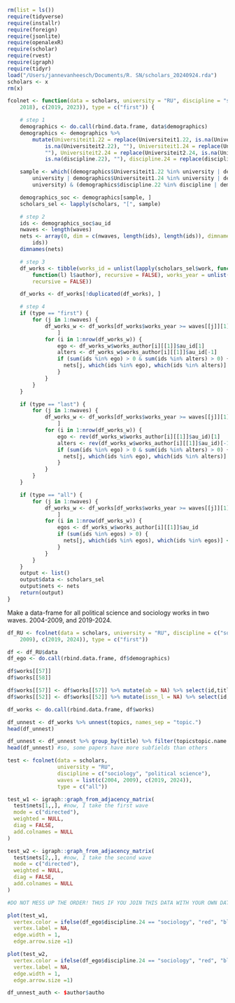 ```r
rm(list = ls())
require(tidyverse)
require(installr)
require(foreign)
require(jsonlite)
require(openalexR)
require(scholar)
require(rvest)
require(igraph)
require(tidyr)
load("/Users/jannevanheesch/Documents/R. SN/scholars_20240924.rda")
scholars <- x
rm(x)
```

```r
fcolnet <- function(data = scholars, university = "RU", discipline = "sociology", waves = list(c(2015,
    2018), c(2019, 2023)), type = c("first")) {

    # step 1
    demographics <- do.call(rbind.data.frame, data$demographics)
    demographics <- demographics %>%
        mutate(Universiteit1.22 = replace(Universiteit1.22, is.na(Universiteit1.22), ""), Universiteit2.22 = replace(Universiteit2.22,
            is.na(Universiteit2.22), ""), Universiteit1.24 = replace(Universiteit1.24, is.na(Universiteit1.24),
            ""), Universiteit2.24 = replace(Universiteit2.24, is.na(Universiteit2.24), ""), discipline.22 = replace(discipline.22,
            is.na(discipline.22), ""), discipline.24 = replace(discipline.24, is.na(discipline.24), ""))

    sample <- which((demographics$Universiteit1.22 %in% university | demographics$Universiteit2.22 %in%
        university | demographics$Universiteit1.24 %in% university | demographics$Universiteit2.24 %in%
        university) & (demographics$discipline.22 %in% discipline | demographics$discipline.24 %in% discipline))

    demographics_soc <- demographics[sample, ]
    scholars_sel <- lapply(scholars, "[", sample)

    # step 2
    ids <- demographics_soc$au_id
    nwaves <- length(waves)
    nets <- array(0, dim = c(nwaves, length(ids), length(ids)), dimnames = list(wave = 1:nwaves, ids,
        ids))
    dimnames(nets)

    # step 3
    df_works <- tibble(works_id = unlist(lapply(scholars_sel$work, function(l) l$id)), works_author = unlist(lapply(scholars_sel$work,
        function(l) l$author), recursive = FALSE), works_year = unlist(lapply(scholars_sel$work, function(l) l$publication_year),
        recursive = FALSE))

    df_works <- df_works[!duplicated(df_works), ]

    # step 4
    if (type == "first") {
        for (j in 1:nwaves) {
            df_works_w <- df_works[df_works$works_year >= waves[[j]][1] & df_works$works_year <= waves[[j]][2],
                ]
            for (i in 1:nrow(df_works_w)) {
                ego <- df_works_w$works_author[i][[1]]$au_id[1]
                alters <- df_works_w$works_author[i][[1]]$au_id[-1]
                if (sum(ids %in% ego) > 0 & sum(ids %in% alters) > 0) {
                  nets[j, which(ids %in% ego), which(ids %in% alters)] <- 1
                }
            }
        }
    }

    if (type == "last") {
        for (j in 1:nwaves) {
            df_works_w <- df_works[df_works$works_year >= waves[[j]][1] & df_works$works_year <= waves[[j]][2],
                ]
            for (i in 1:nrow(df_works_w)) {
                ego <- rev(df_works_w$works_author[i][[1]]$au_id)[1]
                alters <- rev(df_works_w$works_author[i][[1]]$au_id)[-1]
                if (sum(ids %in% ego) > 0 & sum(ids %in% alters) > 0) {
                  nets[j, which(ids %in% ego), which(ids %in% alters)] <- 1
                }
            }
        }
    }

    if (type == "all") {
        for (j in 1:nwaves) {
            df_works_w <- df_works[df_works$works_year >= waves[[j]][1] & df_works$works_year <= waves[[j]][2],
                ]
            for (i in 1:nrow(df_works_w)) {
                egos <- df_works_w$works_author[i][[1]]$au_id
                if (sum(ids %in% egos) > 0) {
                  nets[j, which(ids %in% egos), which(ids %in% egos)] <- 1
                }
            }
        }
    }
    output <- list()
    output$data <- scholars_sel
    output$nets <- nets
    return(output)
}
```

Make a data-frame for all political science and sociology works in two waves. 2004-2009, and 2019-2024.
```r
df_RU <- fcolnet(data = scholars, university = "RU", discipline = c("sociology", "political science"), waves = list(c(2004,
    2009), c(2019, 2024)), type = c("first"))
```

 
```r
df <- df_RU$data
df_ego <- do.call(rbind.data.frame, df$demographics)

df$works[[57]]
df$works[[58]]
```


```r
df$works[[57]] <- df$works[[57]] %>% mutate(ab = NA) %>% select(id,title, display_name, author, ab, everything()) 
df$works[[52]] <- df$works[[52]] %>% mutate(issn_l = NA) %>% select(id,title, display_name, author, publication_date, so, so_id, host_organization, issn_l, everything()) 

df_works <- do.call(rbind.data.frame, df$works)
```

```r
df_unnest <- df_works %>% unnest(topics, names_sep = "topic.")
head(df_unnest)
```

```r
df_unnest <- df_unnest %>% group_by(title) %>% filter(topicstopic.name == "subfield")
head(df_unnest) #so, some papers have more subfields than others
```

```r
test <- fcolnet(data = scholars, 
                university = "RU", 
                discipline = c("sociology", "political science"), 
                waves = list(c(2004, 2009), c(2019, 2024)), 
                type = c("all"))

test_w1 <- igraph::graph_from_adjacency_matrix(
  test$nets[1,,], #now, I take the first wave
  mode = c("directed"),
  weighted = NULL,
  diag = FALSE,
  add.colnames = NULL
)

test_w2 <- igraph::graph_from_adjacency_matrix(
  test$nets[2,,], #now, I take the second wave
  mode = c("directed"),
  weighted = NULL,
  diag = FALSE,
  add.colnames = NULL
)

#DO NOT MESS UP THE ORDER! THUS IF YOU JOIN THIS DATA WITH YOUR OWN DATA CHECK THAT ORDER REMAINED THE SAME!! 

plot(test_w1,
  vertex.color = ifelse(df_ego$discipline.24 == "sociology", "red", "blue"), #now, I can use actor attributes for plotting. 
  vertex.label = NA,
  edge.width = 1,
  edge.arrow.size =1)

plot(test_w2,
  vertex.color = ifelse(df_ego$discipline.24 == "sociology", "red", "blue"), #now, I can use actor attributes for plotting. 
  vertex.label = NA,
  edge.width = 1,
  edge.arrow.size =1)
```
```r
df_unnest_auth <- $author$autho
```

